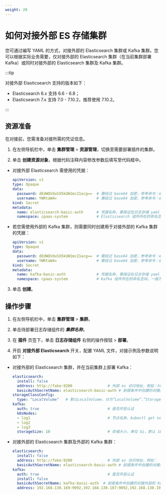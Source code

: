 ```yaml
---
weight: 20
---
```


# 如何对接外部 ES 存储集群

您可通过编写 YAML 的方式，对接外部的 Elasticsearch 集群或 Kafka 集群。您可以根据实际业务需要，仅对接外部的 Elasticsearch 集群（在当前集群部署 Kafka）或同时对接外部的 Elasticsearch 集群及 Kafka 集群。

:::tip

对接外部 Elasticsearch 支持的版本如下：
- Elasticsearch 6.x 支持 6.6 - 6.8；
- Elasticsearch 7.x 支持 7.0 - 7.10.2，推荐使用 7.10.2。

:::

## 资源准备

在对接前，您需准备对接所需的凭证信息。

1. 在左侧导航栏中，单击 **集群管理** > **资源管理**，切换至需要部署插件的集群。

2. 单击 **创建资源对象**，根据代码注释内容修改参数后填写至代码框中。

* 对接外部 Elasticsearch 需使用的凭据：

    ```yaml
	apiVersion: v1
	type: Opaque
	data:
	  password: dEdWQVduSX5kUW1mc21acg==  # 需经过 base64 加密，参考命令：echo -n <password_value>| base64
	  username: YWRtaW4=                  # 需经过 base64 加密，参考命令：echo -n <username_value>| base64
	kind: Secret
	metadata:
	  name: elasticsearch-basic-auth      # 凭据名称，需保证在日志存储 yaml 中 elasticsearch.basicAuthSecretName 的值与本参数一致
	  namespace: cpaas-system             # Elasticsearch 组件所在的命名空间，一般为 cpaas-system
    ```

* 若您需使用外部的 Kafka 集群，则需要同时创建用于对接外部的 Kafka 集群的凭据：

    ```yaml
	apiVersion: v1
	type: Opaque
	data:
	  password: dEdWQVduSX5kUW1mc21acg==  # 需经过 base64 加密，参考命令：echo -n <password_value>| base64
	  username: YWRtaW4=                  # 需经过 base64 加密，参考命令：echo -n <username_value>| base64
	kind: Secret
	metadata:
	  name: kafka-basic-auth              # 凭据名称，需保证在日志存储 yaml 中 kafka.basicAuthSecretName 的值与本参数一致
	  namespace: cpaas-system             # Kafka 组件所在的命名空间，一般为 cpaas-system
    ```

3. 单击 **创建**。

## 操作步骤

1. 在左侧导航栏中，单击 **集群管理** > **集群**。

2. 单击待部署日志存储组件的 ***集群名称***。

3. 在 **插件** 页签下，单击 **日志存储组件** 右侧的操作按钮 > **部署**。

4. 开启 **对接外部 Elasticsearch** 开关，配置 YAML 文件，对接示例及参数说明如下：

* 对接外部的 Elasticsearch 集群，并在当前集群上部署 Kafka：

    ```yaml
    elasticsearch:
      install: false
      address: http://fake:9200                # 外部 es 访问地址，例如：http://192.168.143.252:11780/es_proxy
      basicAuthSecretName: elasticsearch-basic-auth # 前提条件中创建的对接外部 Elasticsearch 需使用的凭据
    storageClassConfig:
      type: "LocalVolume"   # 默认LocalVolume，分为”LocalVolume“、”StorageClass“
    kafka:
      auth: true                               # 是否开启认证
      k8sNodes:
      - log1                                   # 节点名称，kubectl get nodes 获取的名称
      - log2
      - log3
      storageSize: 10                          # 存储大小，单位 Gi，默认 10 Gi
    ```

* 对接外部的 Elasticsearch 集群及外部的 Kafka 集群：

    ```yaml
    elasticsearch:
      install: false
      address: http://fake:9200                # 外部 es 访问地址，例如：  http://192.168.143.252:11780/es_proxy
      basicAuthSecretName: elasticsearch-basic-auth # 前提条件中创建的对接外部 Elasticsearch 需使用的凭据
    kafka:
      auth: true                               # 是否开启认证
      install: false
      basicAuthSecretName: kafka-basic-auth  # 前提条件中创建的对接外部的 Kafka 集群需使用的凭据
      address: 192.168.130.169:9092,192.168.130.187:9092,192.168.130.193:9092     # kafka 访问地址，英文逗号分割
    ```
